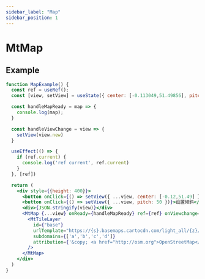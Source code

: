 ```yaml
---
sidebar_label: "Map"
sidebar_position: 1
---
```


# MtMap

## Example

```jsx live=true
function MapExample() {
  const ref = useRef();
  const [view, setView] = useState({ center: [-0.113049,51.49856], pitch: 0 });

  const handleMapReady = map => {
    console.log(map);
  }

  const handleViewChange = view => {
    setView(view.new)
  }

  useEffect(() => {
    if (ref.current) {
      console.log('ref current', ref.current)
    }
  }, [ref])

  return (
    <div style={{height: 400}}>
      <button onClick={() => setView({ ...view, center: [-0.12,51.49] })}>设置中心</button>
      <button onClick={() => setView({ ...view, pitch: 50 })}>设置倾斜</button>
      <div>{JSON.stringify(view)}</div>
      <MtMap {...view} onReady={handleMapReady} ref={ref} onViewchange={handleViewChange}>
        <MtTileLayer
          id={"base"}
          urlTemplate="https://{s}.basemaps.cartocdn.com/light_all/{z}/{x}/{y}.png"
          subdomains={['a','b','c','d']}
          attribution={'&copy; <a href="http://osm.org">OpenStreetMap</a> contributors, &copy; <a href="https://carto.com/">CARTO</a>'}
        />
      </MtMap>
    </div>
  )
}

```

